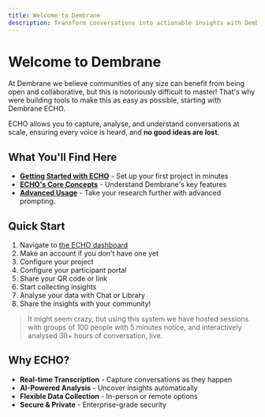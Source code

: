 ---
title: Welcome to Dembrane
description: Transform conversations into actionable insights with Dembrane ECHO
---

# Welcome to Dembrane

At Dembrane we believe communities of any size can benefit from being open and collaborative, but this is notoriously difficult to master! That's why were building tools to make this as easy as possible, starting with Dembrane ECHO.

ECHO allows you to capture, analyse, and understand conversations at scale, ensuring every voice is heard, and **no good ideas are lost**.

## What You'll Find Here

- **[Getting Started with ECHO](echo)** - Set up your first project in minutes
- **[ECHO's Core Concepts](/core-concepts)** - Understand Dembrane's key features
- **[Advanced Usage](/advanced-use)** - Take your research further with advanced prompting.

## Quick Start

1. Navigate to [the ECHO dashboard](https://dashboard.dembrane.com)
2. Make an account if you don't have one yet
3. Configure your project
4. Configure your participant portal
5. Share your QR code or link
6. Start collecting insights
7. Analyse your data with Chat or Library
8. Share the insights with your community!

> It might seem crazy, but using this system we have hosted sessions with groups of 100 people with 5 minutes notice, and interactively analysed 30+ hours of conversation, live.

## Why ECHO?

- **Real-time Transcription** - Capture conversations as they happen
- **AI-Powered Analysis** - Uncover insights automatically
- **Flexible Data Collection** - In-person or remote options
- **Secure & Private** - Enterprise-grade security